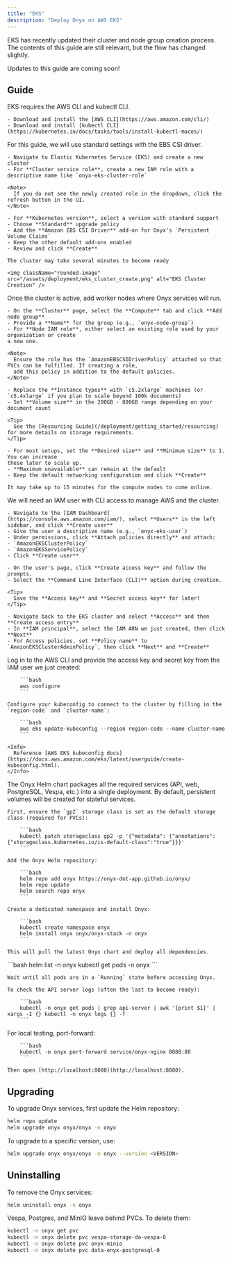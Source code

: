 ```yaml
---
title: "EKS"
description: "Deploy Onyx on AWS EKS"
---
```



<Warning>
  EKS has recently updated their cluster and node group creation process. The contents of this guide are still relevant,
  but the flow has changed slightly.

  Updates to this guide are coming soon!
</Warning>

## Guide

<Steps>
  <Step title="Install requirements">
    EKS requires the AWS CLI and kubectl CLI.

    - Download and install the [AWS CLI](https://aws.amazon.com/cli/)
    - Download and install [kubectl CLI](https://kubernetes.io/docs/tasks/tools/install-kubectl-macos/)
  </Step>

  <Step title="Create the cluster">
    For this guide, we will use standard settings with the EBS CSI driver.

    - Navigate to Elastic Kubernetes Service (EKS) and create a new cluster
    - For **Cluster service role**, create a new IAM role with a descriptive name like `onyx-eks-cluster-role`

    <Note>
      If you do not see the newly created role in the dropdown, click the refresh button in the UI.
    </Note>

    - For **Kubernetes version**, select a version with standard support
    - Choose **Standard** upgrade policy
    - Add the **Amazon EBS CSI Driver** add-on for Onyx's `Persistent Volume Claims`
    - Keep the other default add-ons enabled
    - Review and click **Create**

    The cluster may take several minutes to become ready

    <img className="rounded-image" src="/assets/deployment/eks_cluster_create.png" alt="EKS Cluster Creation" />
  </Step>

  <Step title="Add nodes">
    Once the cluster is active, add worker nodes where Onyx services will run.

    - On the **Cluster** page, select the **Compute** tab and click **Add node group**
    - Provide a **Name** for the group (e.g., `onyx-node-group`)
    - For **Node IAM role**, either select an existing role used by your organization or create
    a new one.

    <Note>
      Ensure the role has the `AmazonEBSCSIDriverPolicy` attached so that PVCs can be fulfilled. If creating a role,
      add this policy in addition to the default policies.
    </Note>

    - Replace the **Instance types** with `c5.2xlarge` machines (or `c5.4xlarge` if you plan to scale beyond 100k documents)
    - Set **Volume size** in the 200GB - 800GB range depending on your document count

    <Tip>
      See the [Resourcing Guide](/deployment/getting_started/resourcing) for more details on storage requirements.
    </Tip>

    - For most setups, set the **Desired size** and **Minimum size** to 1. You can increase
    these later to scale up.
    - **Maximum unavailable** can remain at the default
    - Keep the default networking configuration and click **Create**

    It may take up to 15 minutes for the compute nodes to come online.
  </Step>

  <Step title="Create and connect a user">
    We will need an IAM user with CLI access to manage AWS and the cluster.

    - Navigate to the [IAM Dashboard](https://console.aws.amazon.com/iam/), select **Users** in the left sidebar, and click **Create user**
    - Give the user a descriptive name (e.g., `onyx-eks-user`)
    - Under permissions, click **Attach policies directly** and attach:
    - `AmazonEKSClusterPolicy`
    - `AmazonEKSServicePolicy`
    - Click **Create user**

    - On the user's page, click **Create access key** and follow the prompts.
    - Select the **Command Line Interface (CLI)** option during creation.

    <Tip>
      Save the **Access key** and **Secret access key** for later!
    </Tip>

    - Navigate back to the EKS cluster and select **Access** and then **Create access entry**
    - In **IAM principal**, select the IAM ARN we just created, then click **Next**
    - For Access policies, set **Policy name** to `AmazonEKSClusterAdminPolicy`, then click **Next** and **Create**
  </Step>

  <Step title="Fetch kubeconfig">
    Log in to the AWS CLI and provide the access key and secret key from the IAM user we just created:

        ```bash
        aws configure
        ```

    Configure your kubeconfig to connect to the cluster by filling in the `region-code` and `cluster-name`:

        ```bash
        aws eks update-kubeconfig --region region-code --name cluster-name
        ```

    <Info>
      Reference [AWS EKS kubeconfig docs](https://docs.aws.amazon.com/eks/latest/userguide/create-kubeconfig.html).
    </Info>
  </Step>

  <Step title="Install Onyx services">
    The Onyx Helm chart packages all the required services (API, web, PostgreSQL, Vespa, etc.) into a single deployment.
    By default, persistent volumes will be created for stateful services.

    First, ensure the `gp2` storage class is set as the default storage class (required for PVCs):

        ```bash
        kubectl patch storageclass gp2 -p '{"metadata": {"annotations":{"storageclass.kubernetes.io/is-default-class":"true"}}}'
        ```

    Add the Onyx Helm repository:

        ```bash
        helm repo add onyx https://onyx-dot-app.github.io/onyx/
        helm repo update
        helm search repo onyx
        ```

    Create a dedicated namespace and install Onyx:

        ```bash
        kubectl create namespace onyx
        helm install onyx onyx/onyx-stack -n onyx
        ```

    This will pull the latest Onyx chart and deploy all dependencies.
  </Step>

  <Step title="Verify the installation">
        ```bash
        helm list -n onyx
        kubectl get pods -n onyx
        ```

    Wait until all pods are in a `Running` state before accessing Onyx.

    To check the API server logs (often the last to become ready):

        ```bash
        kubectl -n onyx get pods | grep api-server | awk '{print $1}' | xargs -I {} kubectl -n onyx logs {} -f
        ```
  </Step>

  <Step title="Access Onyx">
    For local testing, port-forward:

        ```bash
        kubectl -n onyx port-forward service/onyx-nginx 8080:80
        ```

    Then open [http://localhost:8080](http://localhost:8080).
  </Step>
</Steps>

## Upgrading

To upgrade Onyx services, first update the Helm repository:

```bash
helm repo update
helm upgrade onyx onyx/onyx -n onyx
```

To upgrade to a specific version, use:

```bash
helm upgrade onyx onyx/onyx -n onyx --version <VERSION>
```

## Uninstalling

To remove the Onyx services:

```bash
helm uninstall onyx -n onyx
```

Vespa, Postgres, and MinIO leave behind PVCs. To delete them:

```bash
kubectl -n onyx get pvc
kubectl -n onyx delete pvc vespa-storage-da-vespa-0
kubectl -n onyx delete pvc onyx-minio
kubectl -n onyx delete pvc data-onyx-postgresql-0
```

<DeploymentNextSteps />
